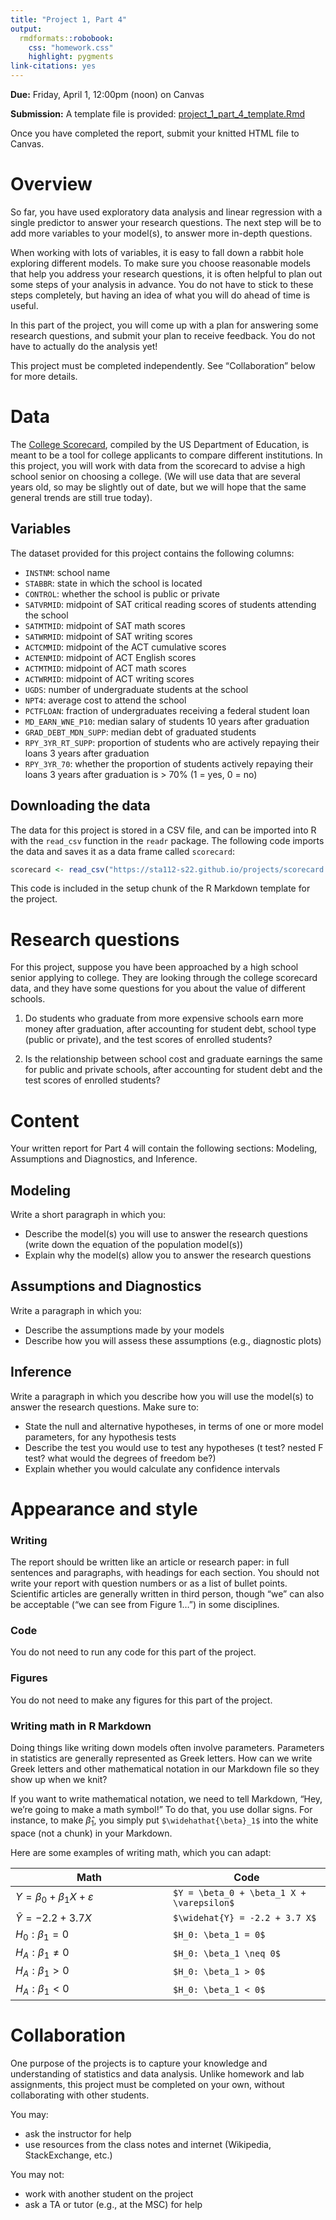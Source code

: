 ```yaml
---
title: "Project 1, Part 4"
output: 
  rmdformats::robobook:
    css: "homework.css"
    highlight: pygments
link-citations: yes
---
```


**Due:** Friday, April 1, 12:00pm (noon) on Canvas

**Submission:** A template file is provided: [project_1_part_4_template.Rmd](https://sta112-s22.github.io/projects/project_1_part_4_template.Rmd)

Once you have completed the report, submit your 
knitted HTML file to Canvas.

# Overview

So far, you have used exploratory data analysis and linear regression with a single predictor to answer your research questions. The next step will be to add more variables to your model(s), to answer more in-depth questions.

When working with lots of variables, it is easy to fall down a rabbit hole exploring different models. To make sure you choose reasonable models that help you address your research questions, it is often helpful to plan out some steps of your analysis in advance. You do not have to stick to these steps completely, but having an idea of what you will do ahead of time is useful.

In this part of the project, you will come up with a plan for answering some research questions, and submit your plan to receive feedback. You do not have to actually do the analysis yet!

This project must be completed independently. See "Collaboration" below for more details.

# Data

The [College Scorecard](https://collegescorecard.ed.gov/), compiled by the US Department of Education, is meant to be a tool for college applicants to compare different institutions. In this project, you will work with data from the scorecard to advise a high school senior on choosing a college. (We will use data that are several years old, so may be slightly out of date, but we will hope that the same general trends are still true today).

## Variables

The dataset provided for this project contains the following columns:

* `INSTNM`: school name
* `STABBR`: state in which the school is located
* `CONTROL`: whether the school is public or private
* `SATVRMID`: midpoint of SAT critical reading scores of students attending the school
* `SATMTMID`: midpoint of SAT math scores
* `SATWRMID`: midpoint of SAT writing scores
* `ACTCMMID`: midpoint of the ACT cumulative scores
* `ACTENMID`: midpoint of ACT English scores
* `ACTMTMID`: midpoint of ACT math scores
* `ACTWRMID`: midpoint of ACT writing scores
* `UGDS`: number of undergraduate students at the school
* `NPT4`: average cost to attend the school
* `PCTFLOAN`: fraction of undergraduates receiving a federal student loan
* `MD_EARN_WNE_P10`: median salary of students 10 years after graduation
* `GRAD_DEBT_MDN_SUPP`: median debt of graduated students
* `RPY_3YR_RT_SUPP`: proportion of students who are actively repaying their loans 3 years after graduation
* `RPY_3YR_70`: whether the proportion of students actively repaying their loans 3 years after graduation is > 70% (1 = yes, 0 = no)

## Downloading the data

The data for this project is stored in a CSV file, and can be imported into R with the `read_csv` function in the `readr` package. The following code imports the data and saves it as a data frame called `scorecard`:

```r
scorecard <- read_csv("https://sta112-s22.github.io/projects/scorecard.csv")
```

This code is included in the setup chunk of the R Markdown template for the project.

# Research questions

For this project, suppose you have been approached by a high school senior applying to college. They are looking through the college scorecard data, and they have some questions for you about the value of different schools. 

1. Do students who graduate from more expensive schools earn more money after graduation, after accounting for student debt, school type (public or private), and the test scores of enrolled students?

2. Is the relationship between school cost and graduate earnings the same for public and private schools, after accounting for student debt and the test scores of enrolled students?


# Content

Your written report for Part 4 will contain the following sections: Modeling, Assumptions and Diagnostics, and Inference. 

## Modeling

Write a short paragraph in which you:

* Describe the model(s) you will use to answer the research questions (write down the equation of the population model(s))
* Explain why the model(s) allow you to answer the research questions

## Assumptions and Diagnostics

Write a paragraph in which you:

* Describe the assumptions made by your models
* Describe how you will assess these assumptions (e.g., diagnostic plots)

## Inference

Write a paragraph in which you describe how you will use the model(s) to answer the research questions. Make sure to:

* State the null and alternative hypotheses, in terms of one or more model parameters, for any hypothesis tests
* Describe the test you would use to test any hypotheses (t test? nested F test? what would the degrees of freedom be?)
* Explain whether you would calculate any confidence intervals
  
  
# Appearance and style

### Writing

The report should be written like an article or research paper: in full sentences and paragraphs, with headings for each section. You should not write your report with question numbers or as a list of bullet points. Scientific articles are generally written in third person, though "we" can also be acceptable ("we can see from Figure 1...") in some disciplines.

### Code

You do not need to run any code for this part of the project.

### Figures

You do not need to make any figures for this part of the project.

### Writing math in R Markdown

Doing things like writing down models often involve parameters. Parameters in statistics are generally represented as Greek letters. How can we write Greek letters and other mathematical notation in our Markdown file so they show up when we knit?

If you want to write mathematical notation, we need to tell Markdown, “Hey, we’re going to make a math symbol!” To do that, you use dollar signs. For instance, to make $\widehat{\beta}_1$, you simply put `$\widehathat{\beta}_1$` into the white space (not a chunk) in your Markdown.

Here are some examples of writing math, which you can adapt:

| Math | Code |
| --- | --- |
| $Y = \beta_0 + \beta_1 X + \varepsilon$ | `$Y = \beta_0 + \beta_1 X + \varepsilon$` |
| $\widehat{Y} = -2.2 + 3.7 X$ | `$\widehat{Y} = -2.2 + 3.7 X$` |
| $H_0: \beta_1 = 0$ | `$H_0: \beta_1 = 0$` |
| $H_A: \beta_1 \neq 0$ | `$H_0: \beta_1 \neq 0$` |
| $H_A: \beta_1 > 0$ | `$H_0: \beta_1 > 0$` |
| $H_A: \beta_1 < 0$ | `$H_0: \beta_1 < 0$` |

# Collaboration

One purpose of the projects is to capture your knowledge and understanding of statistics and data analysis. Unlike homework and lab assignments, this project must be completed on your own, without collaborating with other students. 

You may:

* ask the instructor for help
* use resources from the class notes and internet (Wikipedia, StackExchange, etc.)

You may not:

* work with another student on the project
* ask a TA or tutor (e.g., at the MSC) for help


